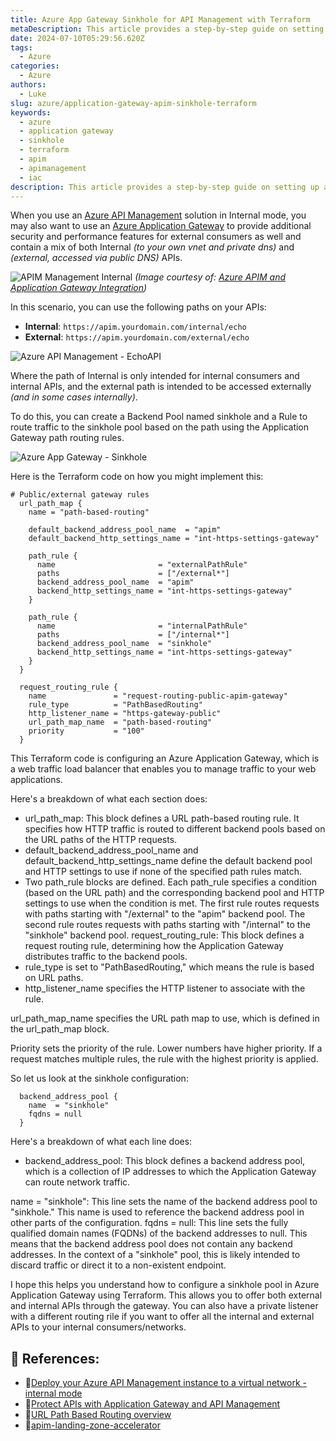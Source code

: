 ```yaml
---
title: Azure App Gateway Sinkhole for API Management with Terraform
metaDescription: This article provides a step-by-step guide on setting up an Azure Application Gateway Sinkhole using Terraform.
date: 2024-07-10T05:29:56.620Z
tags:
  - Azure
categories:
  - Azure
authors:
  - Luke
slug: azure/application-gateway-apim-sinkhole-terraform
keywords:
  - azure
  - application gateway
  - sinkhole
  - terraform
  - apim
  - apimanagement
  - iac
description: This article provides a step-by-step guide on setting up an Azure Application Gateway Sinkhole using Terraform.
---
```


When you use an [Azure API Management](https://learn.microsoft.com/azure/api-management/api-management-key-concepts?WT.mc_id=AZ-MVP-5004796) solution in Internal mode, you may also want to use an [Azure Application Gateway](https://learn.microsoft.com/azure/application-gateway/overview?WT.mc_id=AZ-MVP-5004796) to provide additional security and performance features for external consumers as well and contain a mix of both Internal *(to your own vnet and private dns)* and *(external, accessed via public DNS)* APIs.

![APIM Management Internal](apim_internal_appgw.png)
_(Image courtesy of: [Azure APIM and Application Gateway Integration](https://medium.com/@thahif.86/azure-apim-and-application-gateway-integration-9039378ba197))_

In this scenario, you can use the following paths on your APIs:

- **Internal**: `https://apim.yourdomain.com/internal/echo`
- **External**: `https://apim.yourdomain.com/external/echo`

![Azure API Management - EchoAPI](apim_echoapi_external.png)

<!-- truncate -->

Where the path of Internal is only intended for internal consumers and internal APIs, and the external path is intended to be accessed externally *(and in some cases internally)*.

To do this, you can create a Backend Pool named sinkhole and a Rule to route traffic to the sinkhole pool based on the path using the Application Gateway path routing rules.

![Azure App Gateway - Sinkhole](appgw_routingrules_sinkhole.png)

Here is the Terraform code on how you might implement this:

```hcl
# Public/external gateway rules
  url_path_map {
    name = "path-based-routing"

    default_backend_address_pool_name  = "apim"
    default_backend_http_settings_name = "int-https-settings-gateway"

    path_rule {
      name                       = "externalPathRule"
      paths                      = ["/external*"]
      backend_address_pool_name  = "apim"
      backend_http_settings_name = "int-https-settings-gateway"
    }

    path_rule {
      name                       = "internalPathRule"
      paths                      = ["/internal*"]
      backend_address_pool_name  = "sinkhole"
      backend_http_settings_name = "int-https-settings-gateway"
    }
  }

  request_routing_rule {
    name               = "request-routing-public-apim-gateway"
    rule_type          = "PathBasedRouting"
    http_listener_name = "https-gateway-public"
    url_path_map_name  = "path-based-routing"
    priority           = "100"
  }

```

This Terraform code is configuring an Azure Application Gateway, which is a web traffic load balancer that enables you to manage traffic to your web applications.

Here's a breakdown of what each section does:

* url_path_map: This block defines a URL path-based routing rule. It specifies how HTTP traffic is routed to different backend pools based on the URL paths of the HTTP requests.
* default_backend_address_pool_name and default_backend_http_settings_name define the default backend pool and HTTP settings to use if none of the specified path rules match.
* Two path_rule blocks are defined. Each path_rule specifies a condition (based on the URL path) and the corresponding backend pool and HTTP settings to use when the condition is met. The first rule routes requests with paths starting with "/external" to the "apim" backend pool. The second rule routes requests with paths starting with "/internal" to the "sinkhole" backend pool.
request_routing_rule: This block defines a request routing rule, determining how the Application Gateway distributes traffic to the backend pools.
* rule_type is set to "PathBasedRouting," which means the rule is based on URL paths.
* http_listener_name specifies the HTTP listener to associate with the rule.

url_path_map_name specifies the URL path map to use, which is defined in the url_path_map block.

Priority sets the priority of the rule. Lower numbers have higher priority. If a request matches multiple rules, the rule with the highest priority is applied.

So let us look at the sinkhole configuration:

```hcl
  backend_address_pool {
    name  = "sinkhole"
    fqdns = null
  }
```

Here's a breakdown of what each line does:

* backend_address_pool: This block defines a backend address pool, which is a collection of IP addresses to which the Application Gateway can route network traffic.

name = "sinkhole": This line sets the name of the backend address pool to "sinkhole." This name is used to reference the backend address pool in other parts of the configuration.
fqdns = null: This line sets the fully qualified domain names (FQDNs) of the backend addresses to null. This means that the backend address pool does not contain any backend addresses. In the context of a "sinkhole" pool, this is likely intended to discard traffic or direct it to a non-existent endpoint.

I hope this helps you understand how to configure a sinkhole pool in Azure Application Gateway using Terraform. This allows you to offer both external and internal APIs through the gateway. You can also have a private listener with a different routing rile if you want to offer all the internal and external APIs to your internal consumers/networks.

## 📖 References: 

- 🔗[Deploy your Azure API Management instance to a virtual network - internal mode](https://learn.microsoft.com/azure/api-management/api-management-using-with-internal-vnet?tabs=stv2&WT.mc_id=AZ-MVP-5004796)
- 🔗[Protect APIs with Application Gateway and API Management](https://learn.microsoft.com/azure/architecture/web-apps/api-management/architectures/protect-apis?WT.mc_id=AZ-MVP-5004796)
- 🔗[URL Path Based Routing overview](https://learn.microsoft.com/azure/application-gateway/url-route-overview?WT.mc_id=AZ-MVP-5004796)
- 🔗[apim-landing-zone-accelerator](https://github.com/Azure/apim-landing-zone-accelerator)
